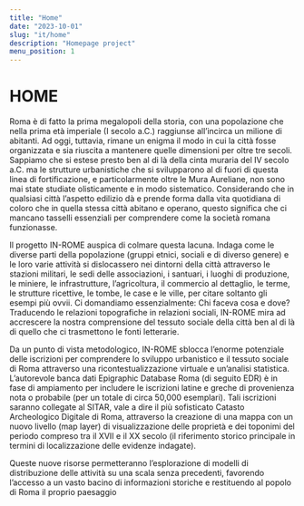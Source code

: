 ```yaml
---
title: "Home"
date: "2023-10-01"
slug: "it/home"
description: "Homepage project"
menu_position: 1
---
```



# HOME

Roma è di fatto la prima megalopoli della storia, con una popolazione che nella prima età imperiale (I secolo a.C.) raggiunse all’incirca un milione di abitanti. Ad oggi, tuttavia, rimane un enigma il modo in cui la città fosse organizzata e sia riuscita a mantenere quelle dimensioni per oltre tre secoli. Sappiamo che si estese presto ben al di là della cinta muraria del IV secolo a.C. ma le strutture urbanistiche che si svilupparono al di fuori di questa linea di fortificazione, e particolarmente oltre le Mura Aureliane, non sono mai state studiate olisticamente e in modo sistematico. Considerando che in qualsiasi città l’aspetto edilizio dà e prende forma dalla vita quotidiana di coloro che in quella stessa città abitano e operano, questo significa che ci mancano tasselli essenziali per comprendere come la società romana funzionasse.

Il progetto IN-ROME auspica di colmare questa lacuna. Indaga come le diverse parti della popolazione (gruppi etnici, sociali e di diverso genere) e le loro varie attività si dislocassero nei dintorni della città attraverso le stazioni militari, le sedi delle associazioni, i santuari, i luoghi di produzione, le miniere, le infrastrutture, l’agricoltura, il commercio al dettaglio, le terme, le strutture ricettive, le tombe, le case e le ville, per citare soltanto gli esempi più ovvii. Ci domandiamo essenzialmente: Chi faceva cosa e dove? Traducendo le relazioni topografiche in relazioni sociali, IN-ROME mira ad accrescere la nostra comprensione del tessuto sociale della città ben al di là di quello che ci trasmettono le fonti letterarie.

Da un punto di vista metodologico, IN-ROME sblocca l’enorme potenziale delle iscrizioni per comprendere lo sviluppo urbanistico e il tessuto sociale di Roma attraverso una ricontestualizzazione virtuale e un’analisi statistica. L’autorevole banca dati Epigraphic Database Roma (di seguito EDR) è in fase di ampiamento per includere le iscrizioni latine e greche di provenienza nota o probabile (per un totale di circa 50,000 esemplari). Tali iscrizioni saranno collegate al SITAR, vale a dire il più sofisticato Catasto Archeologico Digitale di Roma, attraverso la creazione di una mappa con un nuovo livello (map layer) di visualizzazione delle proprietà e dei toponimi del periodo compreso tra il XVII e il XX secolo (il riferimento storico principale in termini di localizzazione delle evidenze indagate).

Queste nuove risorse permetteranno l’esplorazione di modelli di distribuzione delle attività su una scala senza precedenti, favorendo l’accesso a un vasto bacino di informazioni storiche e restituendo al popolo di Roma il proprio paesaggio

<Box language="it" />
